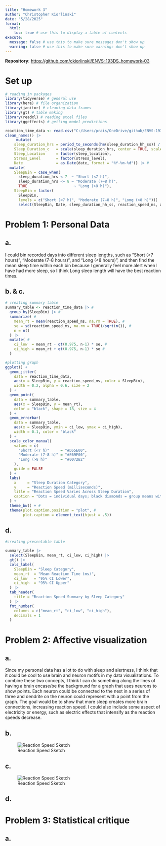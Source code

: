 ```yaml
---
title: "Homework 3"
author: "Christopher Kiorlinski"
date: "5/28/2025"
format:
  html:
    toc: true # use this to display a table of contents
execute:
  message: false # use this to make sure messages don't show up
  warning: false # use this to make sure warnings don't show up
---
```


**Repository:** <https://github.com/ckiorlinski/ENVS-193DS_homework-03>

# Set up

```r
# reading in packages
library(tidyverse) # general use
library(here) # file organization
library(janitor) # cleaning data frames
library(gt) # table making
library(readxl) # reading excel files
library(ggeffects) # getting model predictions

reaction_time_data <- read.csv("C:/Users/prais/OneDrive/github/ENVS-193DS_homework-03/data/193ds spread - Sheet1.csv") |> #adding table to environment 
clean_names() |> 
     mutate(
    sleep_duration_hrs = period_to_seconds(hm(sleep_duration_hh_ss)) / 3600,
    Sleep_Duration_c   = scale(sleep_duration_hrs, center = TRUE, scale = FALSE),
    Sleep_Location     = factor(sleep_location),
    Stress_Level       = factor(stress_level),
    Date               = as.Date(date, format = "%Y-%m-%d")) |> #
  mutate(
    SleepBin = case_when(
      sleep_duration_hrs < 7  ~ "Short (<7 h)",
      sleep_duration_hrs <= 8 ~ "Moderate (7–8 h)",
      TRUE                     ~ "Long (>8 h)"),
    SleepBin = factor(
      SleepBin,
      levels = c("Short (<7 h)", "Moderate (7–8 h)", "Long (>8 h)"))) |> #
      select(SleepBin, Date, sleep_duration_hh_ss, reaction_speed_ms, x5_test_avg_ms, sleep_location, stress_level) #
```

# Problem 1: Personal Data

## a. 

I could bin recorded days into different sleep lengths, such as "Short (>7 hours)", "Moderate (7-8 hours)", and "Long (<8 hours)", and then find the mean sleep time within each bin because I generally feel more alert when I have had more sleep, so I think Long sleep length will have the best reaction times.

## b. & c.

```r
# creating summary table
summary_table <- reaction_time_data |> #
  group_by(SleepBin) |> #
  summarize( #
    mean_rt = mean(reaction_speed_ms, na.rm = TRUE), #
    se = sd(reaction_speed_ms, na.rm = TRUE)/sqrt(n()), #
    n = n()
  ) |> 
  mutate( #
    ci_low  = mean_rt - qt(0.975, n-1) * se, #
    ci_high = mean_rt + qt(0.975, n-1) * se #
  )

#plotting graph
ggplot() +
  geom_jitter(
    data = reaction_time_data,
    aes(x = SleepBin, y = reaction_speed_ms, color = SleepBin),
    width = 0.2, alpha = 0.6, size = 2
  ) +
  geom_point(
    data = summary_table,
    aes(x = SleepBin, y = mean_rt),
    color = "black", shape = 18, size = 4
  ) +
  geom_errorbar(
    data = summary_table,
    aes(x = SleepBin, ymin = ci_low, ymax = ci_high),
    width = 0.1, color = "black"
  ) +
  scale_color_manual(
    values = c(
      "Short (<7 h)"     = "#D55E00",
      "Moderate (7–8 h)" = "#E69F00",
      "Long (>8 h)"      = "#0072B2"
    ),
    guide = FALSE
  ) +
  labs(
    x     = "Sleep Duration Category",
    y     = "Reaction Speed (milliseconds)",
    title = "Reaction Speed Varies Across Sleep Duration",
    caption = "Dots = individual days; black diamonds = group means with 95% CI"
  ) +
  theme_bw() + #
  theme(plot.caption.position = "plot", #
        plot.caption = element_text(hjust = .5))
```

## d.

```r
#creating presentable table

summary_table |> 
  select(SleepBin, mean_rt, ci_low, ci_high) |> 
  gt() |> 
  cols_label(
    SleepBin = "Sleep Category",
    mean_rt  = "Mean Reaction Time (ms)",
    ci_low   = "95% CI Lower",
    ci_high  = "95% CI Upper"
  ) |> 
  tab_header(
    title = "Reaction Speed Summary by Sleep Category"
  ) |> 
  fmt_number(
    columns = c("mean_rt", "ci_low", "ci_high"),
    decimals = 1
  )
```

# Problem 2: Affective visualization

## a.

Since my personal data has a lot to do with sleep and alertness, I think that it could be cool to use brain and neuron motifs in my data visualizations. To combine these two concepts, I think I can do something along the lines of having a brain encase/be the background for a graph that uses neurons to show points. Each neuron could be connected to the next in a series of three and dendrite on the neuron could represent with a point from the graph. The goal would be to show that more sleep creates more brain connections, increasing reaction speed. I could also include some aspect of electricity or energy, such as electric effects that intensify as the reaction speeds decrease.

## b.

![Reaction Speed Sketch](nuerons.png)

## c.


![Reaction Speed Sketch](nueronsfinal.png)

## d.



# Problem 3: Statistical critique

## a.
